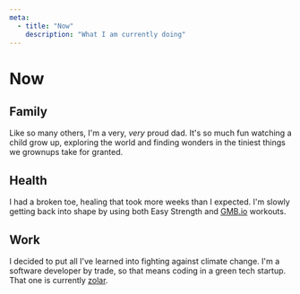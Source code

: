 ```yaml
---
meta:
  - title: "Now"
    description: "What I am currently doing"
---
```


# Now

## Family

Like so many others, I'm a very, _very_ proud dad. It's so much fun watching a
child grow up, exploring the world and finding wonders in the tiniest things we
grownups take for granted.

## Health

I had a broken toe, healing that took more weeks than I expected. I'm slowly
getting back into shape by using both Easy Strength and [GMB.io](https://gmb.io)
workouts.

## Work

I decided to put all I've learned into fighting against climate change. I'm a
software developer by trade, so that means coding in a green tech startup. That
one is currently [zolar](https://zolar.de).
